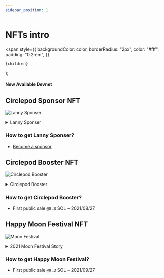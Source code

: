 ```yaml
---
sidebar_position: 1
---
```


# NFTs intro

  <span
    style={{
      backgroundColor: color,
      borderRadius: "2px",
      color: "#fff",
      padding: "0.2rem",
    }}
  >
    {children}
  </span>
);

#### New Available <Highlight color="#25c2a0">Devnet</Highlight>

## Circlepod Sponsor NFT

![Lanny Sponser](/img/nfts/sponsor_lanny.png)

<details>
  <summary>Lanny Sponser</summary>
  <div>
    <summary>
    Lanny came to the big city alone. Although he felt overwhelmed, he was able to gradually settle in the new environment because of the many assistances from the society. It belongs to Lanny's adventure story, which is about to unfold...
</summary>
  </div>
</details>

### How to get **Lanny Sponser**?
- [Become a sponsor](/docs/sponsor)

## Circlepod Booster NFT

![Circlepod Booster](/img/nfts/booster.png)

<details>
<summary>Circlepod Booster</summary>
  <div>
    <summary>
    Lanny accidentally opened the door of Circlepod one day and discovered that he had another name at the Circlepod —  Magellan, which is different from the original world. Everything here will be recorded and sent to the blockchain. Lanny, who has a strong curiosity, or should be called Magellan, decides to check it out after get off work
</summary>
  </div>
</details>

### How to get **Circlepod Booster**?
- First public sale `@0.3` SOL ~ 2021/08/27

## Happy Moon Festival NFT

![Moon Festival](/img/nfts/moon2021.png)

<details>
  <summary>2021 Moon Festival Story</summary>
  <div>
    <summary>
        The sunset gradually set, the moon outside gradually climbed, the cool wind blew gently, blowing away the heat in the house, and the smell of autumn came quietly. Lanny, Teddy and Massee are discussing what they are doing in the Orange Holiday Hotel.

Lanny: "Wow! T look! The moon is so round!" Lanny patted Teddy's shoulder with excitement with one hand, and with the other hand, he was restlessly trying to point at the unpointable target.

Teddy: "Hehe! That's right!" Teddy raised Lanny's hand up naughty, and Lanny hurriedly hid his hand behind his back.

Massee said, "Today is the Mid-Autumn Festival!" Massee said happily. M slowly took out a box of moon cakes from the refrigerator and said enthusiastically: "I have prepared a lot of moon cakes for everyone!".

Lanny: "That's great! I like mooncakes so much! Especially the one with egg yolk!" Lanny looked in Massee's direction with excitement.

Teddy: "It's your favorite!" Teddy stared at the mooncake on Massee's hand without hiding his eyes. Lanny drooled, showing a headache.

Lanny took a sip of water, "Yeah! Otherwise, how could I have my own gourmet Instagram!".

Lanny and Teddy talked about each other, Massee carefully arranged the mooncakes, and Lanny took out the phone to take a picture, and skillfully uploaded the picture layout to the channel run by him.

Lanny: "Come, come, come~" The trio who had already had a tacit understanding each took a piece of mooncake and faced the lens of Lanny to take pictures. three! two! one! Click!

Lanny: "Look if it works~"

Teddy and Massee both said in unison: "Yes!"

"Login Leng!", you have been marked as a limited-time activity.

Teddy: "It's too fast!"

Massee: "Okay, well, come and taste it!".

This is the first Mid-Autumn Festival to come to Orange Holiday Hotel. Although he has just arrived in an unfamiliar environment, but with a partner around him, Lanny always feels very at ease in his heart. What interesting things will happen in the days to come?
</summary>
  </div>
</details>

### How to get **Happy Moon Festival**?
- First public sale `@0.3` SOL ~ 2021/09/27
